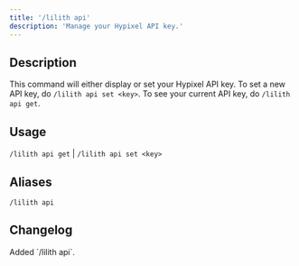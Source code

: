 ```yaml
---
title: '/lilith api'
description: 'Manage your Hypixel API key.'
---
```


## Description

This command will either display or set your Hypixel API key. To set a new API key, do `/lilith api set <key>`. To see your current API key, do `/lilith api get`.

## Usage

`/lilith api get` | `/lilith api set <key>`

## Aliases

`/lilith api`

## Changelog

<Steps>
    <Step title="Version 1.1.0" icon="code-branch">
        Added `/lilith api`.
    </Step>
</Steps>